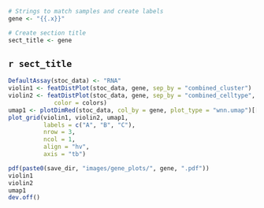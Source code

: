 ```r

# Strings to match samples and create labels
gene <- "{{.x}}"

# Create section title
sect_title <- gene


```

## **`r sect_title`**
```r
DefaultAssay(stoc_data) <- "RNA"
violin1 <- featDistPlot(stoc_data, gene, sep_by = "combined_cluster")
violin2 <- featDistPlot(stoc_data, gene, sep_by = "combined_celltype",
             color = colors)
umap1 <- plotDimRed(stoc_data, col_by = gene, plot_type = "wnn.umap")[[1]]
plot_grid(violin1, violin2, umap1,
          labels = c("A", "B", "C"),
          nrow = 3,
          ncol = 1,
          align = "hv",
          axis = "tb")
```

```r
pdf(paste0(save_dir, "images/gene_plots/", gene, ".pdf"))
violin1
violin2
umap1
dev.off()
```